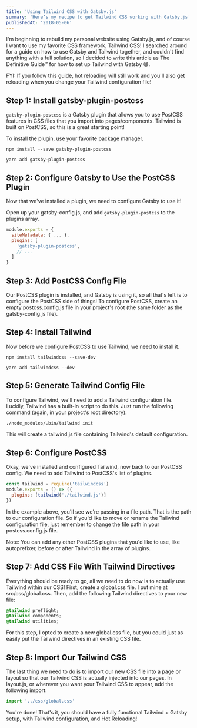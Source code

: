 ```yaml
---
title: 'Using Tailwind CSS with Gatsby.js'
summary: 'Here’s my recipe to get Tailwind CSS working with Gatsby.js'
publishedAt: '2018-05-06'
---
```


I'm beginning to rebuild my personal website using Gatsby.js, and of course I want to use my favorite CSS framework, Tailwind CSS! I searched around for a guide on how to use Gatsby and Tailwind together, and couldn't find anything with a full solution, so I decided to write this article as The Definitive Guide™ for how to set up Tailwind with Gatsby 😄.

FYI: If you follow this guide, hot reloading will still work and you'll also get reloading when you change your Tailwind configuration file!

## Step 1: Install gatsby-plugin-postcss

`gatsby-plugin-postcss` is a Gatsby plugin that allows you to use PostCSS features in CSS files that you import into pages/components. Tailwind is built on PostCSS, so this is a great starting point!

To install the plugin, use your favorite package manager.

```bash:NPM
npm install --save gatsby-plugin-postcss
```

```bash:Yarn
yarn add gatsby-plugin-postcss
```

## Step 2: Configure Gatsby to Use the PostCSS Plugin

Now that we've installed a plugin, we need to configure Gatsby to use it!

Open up your gatsby-config.js, and add `gatsby-plugin-postcss` to the plugins array.

```jsx:gatsby-config.js
module.exports = {
  siteMetadata: { ... },
  plugins: [
    'gatsby-plugin-postcss',
    // ...
  ]
}
```

## Step 3: Add PostCSS Config File

Our PostCSS plugin is installed, and Gatsby is using it, so all that's left is to configure the PostCSS side of things! To configure PostCSS, create an empty postcss.config.js file in your project's root (the same folder as the gatsby-config.js file).

## Step 4: Install Tailwind

Now before we configure PostCSS to use Tailwind, we need to install it.

```bash:NPM
npm install tailwindcss --save-dev
```

```bash:Yarn
yarn add tailwindcss --dev

```

## Step 5: Generate Tailwind Config File

To configure Tailwind, we'll need to add a Tailwind configuration file. Luckily, Tailwind has a built-in script to do this. Just run the following command (again, in your project's root directory).

```bash
./node_modules/.bin/tailwind init
```

This will create a tailwind.js file containing Tailwind's default configuration.

## Step 6: Configure PostCSS

Okay, we've installed and configured Tailwind, now back to our PostCSS config. We need to add Tailwind to PostCSS's list of plugins.

```jsx:postcss.config.js
const tailwind = require('tailwindcss')
module.exports = () => ({
  plugins: [tailwind('./tailwind.js')]
})
```

In the example above, you'll see we're passing in a file path. That is the path to our configuration file. So if you'd like to move or rename the Tailwind configuration file, just remember to change the file path in your postcss.config.js file.

Note: You can add any other PostCSS plugins that you'd like to use, like autoprefixer, before or after Tailwind in the array of plugins.

## Step 7: Add CSS File With Tailwind Directives

Everything should be ready to go, all we need to do now is to actually use Tailwind within our CSS! First, create a global.css file. I put mine at src/css/global.css. Then, add the following Tailwind directives to your new file:

```css:global.css
@tailwind preflight;
@tailwind components;
@tailwind utilities;
```

For this step, I opted to create a new global.css file, but you could just as easily put the Tailwind directives in an existing CSS file.

## Step 8: Import Our Tailwind CSS

The last thing we need to do is to import our new CSS file into a page or layout so that our Tailwind CSS is actually injected into our pages. In layout.js, or wherever you want your Tailwind CSS to appear, add the following import:

```jsx:layout.js
import '../css/global.css'
```

You're done! That's it, you should have a fully functional Tailwind + Gatsby setup, with Tailwind configuration, and Hot Reloading!
